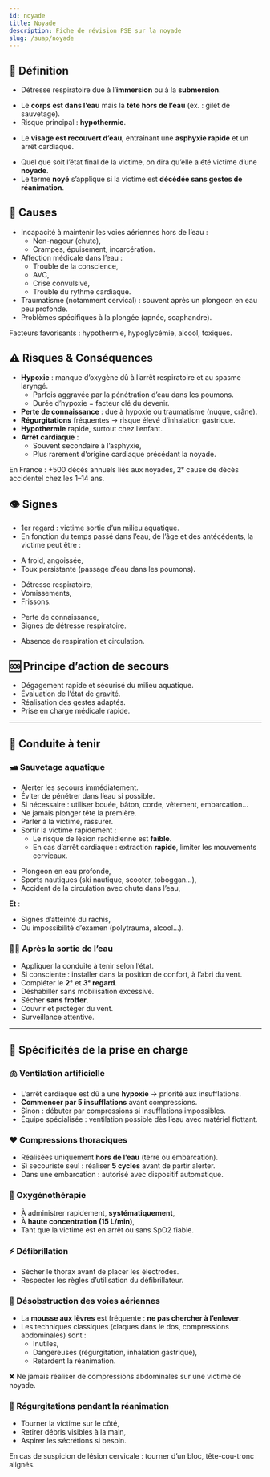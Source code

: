 ---
id: noyade
title: Noyade
description: Fiche de révision PSE sur la noyade
slug: /suap/noyade
---


## 🌊 Définition

- Détresse respiratoire due à l’**immersion** ou à la **submersion**.

<Tabs>
<TabItem value="immersion" label="Immersion">

- Le **corps est dans l’eau** mais la **tête hors de l’eau** (ex. : gilet de sauvetage).
- Risque principal : **hypothermie**.

</TabItem>
<TabItem value="submersion" label="Submersion">

- Le **visage est recouvert d’eau**, entraînant une **asphyxie rapide** et un arrêt cardiaque.

</TabItem>
</Tabs>

- Quel que soit l’état final de la victime, on dira qu’elle a été victime d’une **noyade**.
- Le terme **noyé** s’applique si la victime est **décédée sans gestes de réanimation**.

## 📌 Causes

- Incapacité à maintenir les voies aériennes hors de l’eau :
  - Non-nageur (chute),
  - Crampes, épuisement, incarcération.
- Affection médicale dans l’eau :
  - Trouble de la conscience,
  - AVC,
  - Crise convulsive,
  - Trouble du rythme cardiaque.
- Traumatisme (notamment cervical) : souvent après un plongeon en eau peu profonde.
- Problèmes spécifiques à la plongée (apnée, scaphandre).

<Admonition type="note">
Facteurs favorisants : hypothermie, hypoglycémie, alcool, toxiques.
</Admonition>

## ⚠️ Risques & Conséquences

- **Hypoxie** : manque d’oxygène dû à l’arrêt respiratoire et au spasme laryngé.
  - Parfois aggravée par la pénétration d’eau dans les poumons.
  - Durée d’hypoxie = facteur clé du devenir.
- **Perte de connaissance** : due à hypoxie ou traumatisme (nuque, crâne).
- **Régurgitations** fréquentes → risque élevé d’inhalation gastrique.
- **Hypothermie** rapide, surtout chez l’enfant.
- **Arrêt cardiaque** :
  - Souvent secondaire à l’asphyxie,
  - Plus rarement d’origine cardiaque précédant la noyade.

<Admonition type="warning">
En France : +500 décès annuels liés aux noyades, 2ᵉ cause de décès accidentel chez les 1–14 ans.
</Admonition>

## 👁️ Signes

- 1er regard : victime sortie d’un milieu aquatique.
- En fonction du temps passé dans l’eau, de l’âge et des antécédents, la victime peut être :

<Tabs>
<TabItem value="fatigue" label="Consciente fatiguée">

- A froid, angoissée,
- Toux persistante (passage d’eau dans les poumons).

</TabItem>
<TabItem value="detresse" label="Consciente en détresse respiratoire">

- Détresse respiratoire,
- Vomissements,
- Frissons.

</TabItem>
<TabItem value="inconsciente" label="Inconsciente mais respiration présente">

- Perte de connaissance,
- Signes de détresse respiratoire.

</TabItem>
<TabItem value="arret" label="En arrêt cardiaque">

- Absence de respiration et circulation.

</TabItem>
</Tabs>

## 🆘 Principe d’action de secours

- Dégagement rapide et sécurisé du milieu aquatique.
- Évaluation de l’état de gravité.
- Réalisation des gestes adaptés.
- Prise en charge médicale rapide.

---

## 🛟 Conduite à tenir

### 🛥️ Sauvetage aquatique

- Alerter les secours immédiatement.
- Éviter de pénétrer dans l’eau si possible.
- Si nécessaire : utiliser bouée, bâton, corde, vêtement, embarcation…
- Ne jamais plonger tête la première.
- Parler à la victime, rassurer.
- Sortir la victime rapidement :
  - Le risque de lésion rachidienne est **faible**.
  - En cas d’arrêt cardiaque : extraction **rapide**, limiter les mouvements cervicaux.

<Tabs>
<TabItem value="immobilisation" label="Cas exceptionnels (immobilisation du rachis)">

- Plongeon en eau profonde,
- Sports nautiques (ski nautique, scooter, toboggan…),
- Accident de la circulation avec chute dans l’eau,

**Et** :

- Signes d’atteinte du rachis,
- Ou impossibilité d’examen (polytrauma, alcool…).

</TabItem>
</Tabs>

### 👩‍⚕️ Après la sortie de l’eau

- Appliquer la conduite à tenir selon l’état.
- Si consciente : installer dans la position de confort, à l’abri du vent.
- Compléter le **2ᵉ** et **3ᵉ regard**.
- Déshabiller sans mobilisation excessive.
- Sécher **sans frotter**.
- Couvrir et protéger du vent.
- Surveillance attentive.

---

## 🧪 Spécificités de la prise en charge

### 🫁 Ventilation artificielle

- L’arrêt cardiaque est dû à une **hypoxie** → priorité aux insufflations.
- **Commencer par 5 insufflations** avant compressions.
- Sinon : débuter par compressions si insufflations impossibles.
- Équipe spécialisée : ventilation possible dès l’eau avec matériel flottant.

### ❤️ Compressions thoraciques

- Réalisées uniquement **hors de l’eau** (terre ou embarcation).
- Si secouriste seul : réaliser **5 cycles** avant de partir alerter.
- Dans une embarcation : autorisé avec dispositif automatique.

### 💨 Oxygénothérapie

- À administrer rapidement, **systématiquement**,
- À **haute concentration (15 L/min)**,
- Tant que la victime est en arrêt ou sans SpO2 fiable.

### ⚡ Défibrillation

- Sécher le thorax avant de placer les électrodes.
- Respecter les règles d’utilisation du défibrillateur.

### 🚫 Désobstruction des voies aériennes

- La **mousse aux lèvres** est fréquente : **ne pas chercher à l’enlever**.
- Les techniques classiques (claques dans le dos, compressions abdominales) sont :
  - Inutiles,
  - Dangereuses (régurgitation, inhalation gastrique),
  - Retardent la réanimation.

<Admonition type="danger">
❌ Ne jamais réaliser de compressions abdominales sur une victime de noyade.
</Admonition>

### 🤢 Régurgitations pendant la réanimation

- Tourner la victime sur le côté,
- Retirer débris visibles à la main,
- Aspirer les sécrétions si besoin.

<Admonition type="warning">
En cas de suspicion de lésion cervicale : tourner d’un bloc, tête-cou-tronc alignés.
</Admonition>
